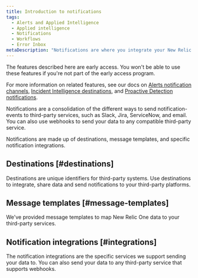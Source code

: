 ```yaml
---
title: Introduction to notifications
tags:
  - Alerts and Applied Intelligence
  - Applied intelligence
  - Notifications
  - Workflows
  - Error Inbox
metaDescription: "Notifications are where you integrate your New Relic One data with third-party services, such as Slack, Email, Jira, and ServiceNow."
---
```


<Callout title="Early access">
The features described here are early access. You won't be able to use these features if you're not part of the early access program.

For more information on related features, see our docs on [Alerts notification channels](/docs/alerts-applied-intelligence/new-relic-alerts/alert-notifications/notification-channels-control-where-send-alerts/), [Incident Intelligence destinations](/docs/alerts-applied-intelligence/applied-intelligence/incident-intelligence/incident-intelligence-destination-examples/), and [Proactive Detection notifications](https://docs.newrelic.com/docs/alerts-applied-intelligence/applied-intelligence/proactive-detection/proactive-detection-applied-intelligence/#set-up).
</Callout>

Notifications are a consolidation of the different ways to send notification-events to third-party services, such as Slack, Jira, ServiceNow, and email. You can also use webhooks to send your data to any compatible third-party service.

Notifications are made up of destinations, message templates, and specific notification integrations.

## Destinations [#destinations]

Destinations are unique identifiers for third-party systems. Use destinations to integrate, share data and send notifications to your third-party platforms.

## Message templates [#message-templates]

We've provided message templates to map New Relic One data to your third-party services.

## Notification integrations [#integrations]

The notification integrations are the specific services we support sending your data to. You can also send your data to any third-party service that supports webhooks.